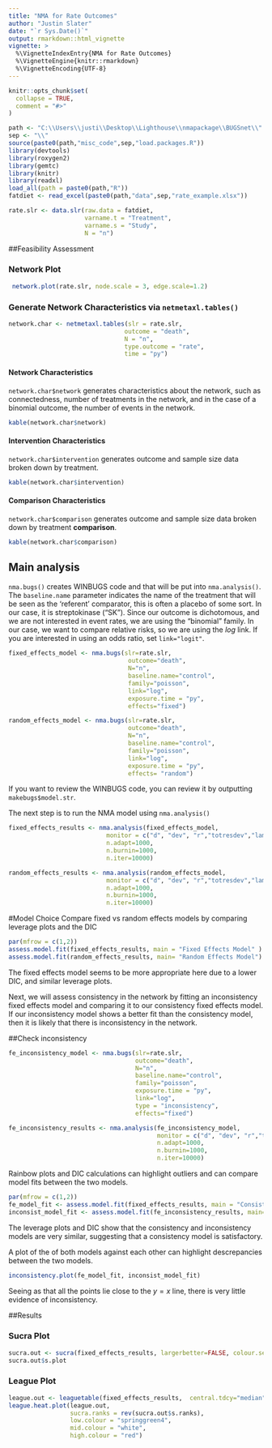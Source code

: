 ```yaml
---
title: "NMA for Rate Outcomes"
author: "Justin Slater"
date: "`r Sys.Date()`"
output: rmarkdown::html_vignette
vignette: >
  %\VignetteIndexEntry{NMA for Rate Outcomes}
  %\VignetteEngine{knitr::rmarkdown}
  %\VignetteEncoding{UTF-8}
---
```


```r
knitr::opts_chunk$set(
  collapse = TRUE,
  comment = "#>"
)
```


```r
path <- "C:\\Users\\justi\\Desktop\\Lighthouse\\nmapackage\\BUGSnet\\"
sep <- "\\"
source(paste0(path,"misc_code",sep,"load.packages.R"))
library(devtools)
library(roxygen2)
library(gemtc)
library(knitr)
library(readxl)
load_all(path = paste0(path,"R"))
fatdiet <- read_excel(paste0(path,"data",sep,"rate_example.xlsx"))
```

``` r
rate.slr <- data.slr(raw.data = fatdiet,
                     varname.t = "Treatment",
                     varname.s = "Study",
                     N = "n")
```

##Feasibility Assessment

### Network Plot


```r
 network.plot(rate.slr, node.scale = 3, edge.scale=1.2)
```


### Generate Network Characteristics via `netmetaxl.tables()`

```r
network.char <- netmetaxl.tables(slr = rate.slr,
                                outcome = "death",
                                N = "n",
                                type.outcome = "rate",
                                time = "py")
```

#### Network Characteristics
`network.char$network` generates characteristics about the network, such as connectedness, number of treatments in the network, and in the case of a binomial outcome, the number of events in the network.
```r
kable(network.char$network)
```

#### Intervention Characteristics
`network.char$intervention` generates outcome and sample size data broken down by treatment.

```r
kable(network.char$intervention)
```

#### Comparison Characteristics
`network.char$comparison` generates outcome and sample size data broken down by treatment **comparison**.
```r
kable(network.char$comparison)
```

## Main analysis
`nma.bugs()` creates WINBUGS code and that will be put into `nma.analysis()`. The `baseline.name` parameter indicates the name of the treatment that will be seen as the 'referent' comparator, this is often a placebo of some sort. In our case, it is streptokinase ("SK"). Since our outcome is dichotomous, and we are not interested in event rates, we are using the "binomial" family. In our case, we want to compare relative risks, so we are using the $log$ link. If you are interested in using an odds ratio, set `link="logit"`.
```r
fixed_effects_model <- nma.bugs(slr=rate.slr,
                                 outcome="death",
                                 N="n",
                                 baseline.name="control",
                                 family="poisson",
                                 link="log",
                                 exposure.time = "py",
                                 effects="fixed")

random_effects_model <- nma.bugs(slr=rate.slr,
                                 outcome="death",
                                 N="n",
                                 baseline.name="control",
                                 family="poisson",
                                 link="log",
                                 exposure.time = "py",
                                 effects= "random")

```

If you want to review the WINBUGS code, you can review it by outputting `makebugs$model.str`. 

The next step is to run the NMA model using `nma.analysis()`
```r
fixed_effects_results <- nma.analysis(fixed_effects_model,
                           monitor = c("d", "dev", "r","totresdev","lambda", "theta"),
                           n.adapt=1000,
                           n.burnin=1000,
                           n.iter=10000)

random_effects_results <- nma.analysis(random_effects_model,
                           monitor = c("d", "dev", "r","totresdev","lambda", "theta"),
                           n.adapt=1000,
                           n.burnin=1000,
                           n.iter=10000)

```

#Model Choice
Compare fixed vs random effects models by comparing leverage plots and the DIC
```r
par(mfrow = c(1,2))
assess.model.fit(fixed_effects_results, main = "Fixed Effects Model" )
assess.model.fit(random_effects_results, main= "Random Effects Model")
```

The fixed effects model seems to be more appropriate here due to a lower DIC, and similar leverage plots.

Next, we will assess consistency in the network by fitting an inconsistency fixed effects model and comparing it to our
consistency fixed effects model. If our inconsistency model shows a better fit than the consistency model, then 
it is likely that there is inconsistency in the network.

##Check inconsistency
```r
fe_inconsistency_model <- nma.bugs(slr=rate.slr,
                                   outcome="death",
                                   N="n",
                                   baseline.name="control",
                                   family="poisson",
                                   exposure.time = "py",
                                   link="log",
                                   type = "inconsistency",
                                   effects="fixed")

fe_inconsistency_results <- nma.analysis(fe_inconsistency_model,
                                         monitor = c("d", "dev", "r","totresdev","lambda", "theta"),
                                         n.adapt=1000,
                                         n.burnin=1000,
                                         n.iter=10000)

```

Rainbow plots and DIC calculations can highlight outliers and can compare model fits between the two models. 
```r
par(mfrow = c(1,2))
fe_model_fit <- assess.model.fit(fixed_effects_results, main = "Consistency Model" )
inconsist_model_fit <- assess.model.fit(fe_inconsistency_results, main= "Inconsistency Model")
```
The leverage plots and DIC show that the consistency and inconsistency models are very similar, suggesting that
a consistency model is satisfactory.

A plot of the \code{pmdev} of both models against each other can highlight descrepancies between the two models.
```r
inconsistency.plot(fe_model_fit, inconsist_model_fit)
```

Seeing as that all the points lie close to the $y=x$ line, there is very little evidence of inconsistency.

##Results

### Sucra Plot
```r
sucra.out <- sucra(fixed_effects_results, largerbetter=FALSE, colour.set= "Set1")
sucra.out$s.plot
```

### League Plot
```r
league.out <- leaguetable(fixed_effects_results,  central.tdcy="median", layout="long")
league.heat.plot(league.out, 
                 sucra.ranks = rev(sucra.out$s.ranks), 
                 low.colour = "springgreen4", 
                 mid.colour = "white",
                 high.colour = "red")
```